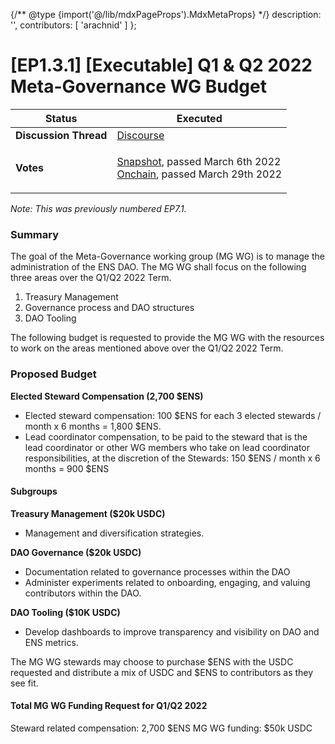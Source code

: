 {/** @type {import('@/lib/mdxPageProps').MdxMetaProps} */}
    description: '',
    contributors: [
        'arachnid'
    ]
};

# \[EP1.3.1] \[Executable] Q1 & Q2 2022 Meta-Governance WG Budget

| **Status**            | Executed                                                                                                                                                                                                                                                                                                                                                                                          |
| --------------------- | ------------------------------------------------------------------------------------------------------------------------------------------------------------------------------------------------------------------------------------------------------------------------------------------------------------------------------------------------------------------------------------------------- |
| **Discussion Thread** | [Discourse](https://discuss.ens.domains/t/q1-q2-meta-governance-working-group-budget-request/11101)                                                                                                                                                                                                                                                                                               |
| **Votes**             | <p><a href="https://snapshot.org/#/ens.eth/proposal/0x90a5f884d59a647a5a78aad8023cf0c00d9efb8499bced7009c60ad90b5e2041">Snapshot</a>, passed March 6th 2022<br /><a href="https://www.withtally.com/governance/eip155:1:0x323A76393544d5ecca80cd6ef2A560C6a395b7E3/proposal/115615865324623814833258987703837575663427750121726187103053182962864855260310">Onchain</a>, passed March 29th 2022</p> |

_Note: This was previously numbered EP7.1._

### Summary

The goal of the Meta-Governance working group (MG WG) is to manage the administration of the ENS DAO. The MG WG shall focus on the following three areas over the Q1/Q2 2022 Term.

1. Treasury Management
2. Governance process and DAO structures
3. DAO Tooling

The following budget is requested to provide the MG WG with the resources to work on the areas mentioned above over the Q1/Q2 2022 Term.

### Proposed Budget

**Elected Steward Compensation (2,700 $ENS)**

* Elected steward compensation: 100 $ENS for each 3 elected stewards / month x 6 months = 1,800 $ENS.
* Lead coordinator compensation, to be paid to the steward that is the lead coordinator or other WG members who take on lead coordinator responsibilities, at the discretion of the Stewards: 150 $ENS / month x 6 months = 900 $ENS

#### Subgroups

**Treasury Management ($20k USDC)**

* Management and diversification strategies.

**DAO Governance ($20k USDC)**

* Documentation related to governance processes within the DAO
* Administer experiments related to onboarding, engaging, and valuing contributors within the DAO.

**DAO Tooling ($10K USDC)**

* Develop dashboards to improve transparency and visibility on DAO and ENS metrics.

The MG WG stewards may choose to purchase $ENS with the USDC requested and distribute a mix of USDC and $ENS to contributors as they see fit.

#### Total MG WG Funding Request for Q1/Q2 2022

Steward related compensation: 2,700 $ENS MG WG funding: $50k USDC